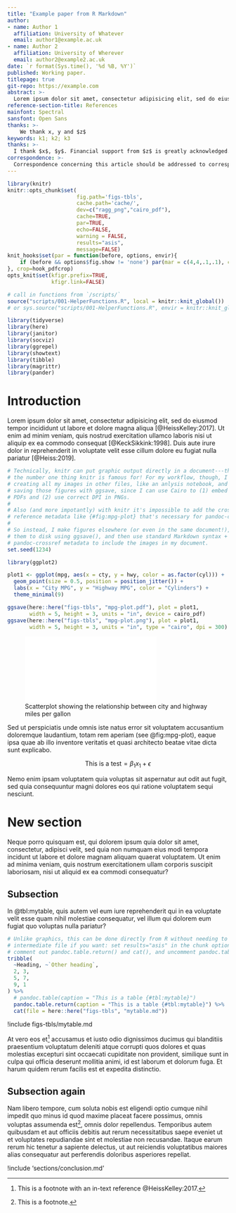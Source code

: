 ```yaml
---
title: "Example paper from R Markdown"
author:
- name: Author 1
  affiliation: University of Whatever
  email: author1@example.ac.uk
- name: Author 2
  affiliation: University of Wherever
  email: author2@example2.ac.uk
date: `r format(Sys.time(), '%d %B, %Y')`
published: Working paper.
titlepage: true
git-repo: https://example.com
abstract: >-
  Lorem ipsum dolor sit amet, consectetur adipisicing elit, sed do eiusmod tempor incididunt ut labore et dolore magna aliqua. Ut enim ad minim veniam, quis nostrud exercitation ullamco laboris nisi ut aliquip ex ea commodo consequat. Duis aute irure dolor in reprehenderit in voluptate velit esse cillum dolore eu fugiat nulla pariatur. Excepteur sint occaecat cupidatat non proident, sunt in culpa qui officia deserunt mollit anim id est laborum
reference-section-title: References
mainfont: Spectral
sansfont: Open Sans
thanks: >-
    We thank x, y and $z$
keywords: k1; k2; k3
thanks: >-
  I thank $x$, $y$. Financial support from $z$ is greatly acknowledged.
correspondence: >-
  Correspondence concerning this article should be addressed to corresponding author. Contact: <author1@example.ac.uk>.
---
```


<!-- rmd-paper.md is generated from rmd-paper.Rmd. Only edit the .Rmd file, *not* the .md file. -->

```r
library(knitr)
knitr::opts_chunk$set(
                      fig.path='figs-tbls',
                      cache.path='cache/',
                      dev=c("ragg_png","cairo_pdf"),
                      cache=TRUE,
                      par=TRUE,
                      echo=FALSE,
                      warning = FALSE,
                      results="asis",
                      message=FALSE)
knit_hooks$set(par = function(before, options, envir){
    if (before && options$fig.show != 'none') par(mar = c(4,4,.1,.1), cex.lab = .95, cex.axis = .9, mgp = c(2, .7, 0), tcl = -.3)
}, crop=hook_pdfcrop)
opts_knit$set(kfigr.prefix=TRUE,
              kfigr.link=FALSE)

# call in functions from `/scripts/`
source("scripts/001-HelperFunctions.R", local = knitr::knit_global())
# or sys.source("scripts/001-HelperFunctions.R", envir = knitr::knit_global())
```

```r
library(tidyverse)
library(here)
library(janitor)
library(socviz)
library(ggrepel)
library(showtext)
library(tibble)
library(magrittr)
library(pander)
```

# Introduction

Lorem ipsum dolor sit amet, consectetur adipisicing elit, sed do eiusmod tempor incididunt ut labore et dolore magna aliqua [@HeissKelley:2017]. Ut enim ad minim veniam, quis nostrud exercitation ullamco laboris nisi ut aliquip ex ea commodo consequat [@KeckSikkink:1998]. Duis aute irure dolor in reprehenderit in voluptate velit esse cillum dolore eu fugiat nulla pariatur [@Heiss:2019].

```r
# Technically, knitr can put graphic output directly in a document---that's like
# the number one thing knitr is famous for! For my workflow, though, I like
# creating all my images in other files, like an anlysis notebook, and then
# saving those figures with ggsave, since I can use Cairo to (1) embed fonts in
# PDFs and (2) use correct DPI in PNGs.
#
# Also (and more impotantly) with knitr it's impossible to add the cross
# reference metadata like {#fig:mpg-plot} that's necessary for pandoc-crossref.
#
# So instead, I make figures elsewhere (or even in the same document!), save
# them to disk using ggsave(), and then use standard Markdown syntax +
# pandoc-crossref metadata to include the images in my document.
set.seed(1234)

library(ggplot2)

plot1 <- ggplot(mpg, aes(x = cty, y = hwy, color = as.factor(cyl))) +
  geom_point(size = 0.5, position = position_jitter()) +
  labs(x = "City MPG", y = "Highway MPG", color = "Cylinders") +
  theme_minimal(9)

ggsave(here::here("figs-tbls", "mpg-plot.pdf"), plot = plot1,
       width = 5, height = 3, units = "in", device = cairo_pdf)
ggsave(here::here("figs-tbls", "mpg-plot.png"), plot = plot1,
       width = 5, height = 3, units = "in", type = "cairo", dpi = 300)
```

![Scatterplot showing the relationship between city and highway miles per gallon](figs-tbls/mpg-plot.pdf){#fig:mpg-plot}

Sed ut perspiciatis unde omnis iste natus error sit voluptatem accusantium doloremque laudantium, totam rem aperiam (see @fig:mpg-plot), eaque ipsa quae ab illo inventore veritatis et quasi architecto beatae vitae dicta sunt explicabo. 

$$
\text{This is a test} = \beta_1 x_1 + \epsilon
$$

Nemo enim ipsam voluptatem quia voluptas sit aspernatur aut odit aut fugit, sed quia consequuntur magni dolores eos qui ratione voluptatem sequi nesciunt. 

# New section

Neque porro quisquam est, qui dolorem ipsum quia dolor sit amet, consectetur, adipisci velit, sed quia non numquam eius modi tempora incidunt ut labore et dolore magnam aliquam quaerat voluptatem. Ut enim ad minima veniam, quis nostrum exercitationem ullam corporis suscipit laboriosam, nisi ut aliquid ex ea commodi consequatur? 

## Subsection

In @tbl:mytable, quis autem vel eum iure reprehenderit qui in ea voluptate velit esse quam nihil molestiae consequatur, vel illum qui dolorem eum fugiat quo voluptas nulla pariatur?

```r
# Unlike graphics, this can be done directly from R without needing to save an
# intermediate file if you want: set results="asis" in the chunk options,
# comment out pandoc.table.return() and cat(), and uncomment pandoc.table()
tribble(
  ~Heading, ~`Other heading`,
  2, 3,
  5, 7,
  9, 1
) %>% 
  # pandoc.table(caption = "This is a table {#tbl:mytable}")
  pandoc.table.return(caption = "This is a table {#tbl:mytable}") %>% 
  cat(file = here::here("figs-tbls", "mytable.md"))
```

!include figs-tbls/mytable.md

At vero eos et^[This is a footnote with an in-text reference @HeissKelley:2017.] accusamus et iusto odio dignissimos ducimus qui blanditiis praesentium voluptatum deleniti atque corrupti quos dolores et quas molestias excepturi sint occaecati cupiditate non provident, similique sunt in culpa qui officia deserunt mollitia animi, id est laborum et dolorum fuga. Et harum quidem rerum facilis est et expedita distinctio. 

## Subsection again

Nam libero tempore, cum soluta nobis est eligendi optio cumque nihil impedit quo minus id quod maxime placeat facere possimus, omnis voluptas assumenda est^[This is a footnote.], omnis dolor repellendus. Temporibus autem quibusdam et aut officiis debitis aut rerum necessitatibus saepe eveniet ut et voluptates repudiandae sint et molestiae non recusandae. Itaque earum rerum hic tenetur a sapiente delectus, ut aut reiciendis voluptatibus maiores alias consequatur aut perferendis doloribus asperiores repellat.

!include 'sections/conclusion.md'
